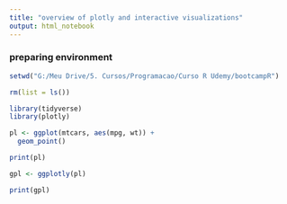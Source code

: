 ```yaml
---
title: "overview of plotly and interactive visualizations"
output: html_notebook
---
```


### preparing environment
```r
setwd("G:/Meu Drive/5. Cursos/Programacao/Curso R Udemy/bootcampR")

rm(list = ls())

library(tidyverse)
library(plotly)

```

```r
pl <- ggplot(mtcars, aes(mpg, wt)) +
  geom_point()

print(pl)
```
```r
gpl <- ggplotly(pl)

print(gpl)
```




